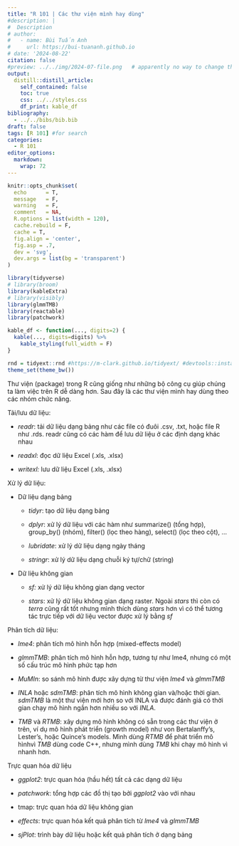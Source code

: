 ```yaml
---
title: "R 101 | Các thư viện mình hay dùng"
#description: |
#  Description
# author:
#   - name: Bùi Tuấn Anh
#     url: https://bui-tuananh.github.io
# date: '2024-08-22'
citation: false  
#preview: ../../img/2024-07-file.png   # apparently no way to change the size displayed via css (ignored) or file (stretched)
output:
  distill::distill_article:
    self_contained: false
    toc: true
    css: ../../styles.css
    df_print: kable_df
bibliography:
  - ../../bibs/bib.bib
draft: false
tags: [R 101] #for search
categories:
  - R 101
editor_options: 
  markdown: 
    wrap: 72
---
```


```r
knitr::opts_chunk$set(
  echo      = T, 
  message   = F, 
  warning   = F, 
  comment   = NA,
  R.options = list(width = 120),
  cache.rebuild = F,
  cache = T,
  fig.align = 'center',
  fig.asp = .7,
  dev = 'svg',
  dev.args = list(bg = 'transparent')
)

library(tidyverse)
# library(broom)
library(kableExtra)
# library(visibly)
library(glmmTMB)
library(reactable)
library(patchwork)

kable_df <- function(..., digits=2) {
  kable(..., digits=digits) %>% 
    kable_styling(full_width = F)
}

rnd = tidyext::rnd #https://m-clark.github.io/tidyext/ #devtools::install_github('m-clark/tidyext')
theme_set(theme_bw())
```

Thư viện (package) trong R cũng giống như những bộ công cụ giúp chúng ta
làm việc trên R dễ dàng hơn. Sau đây là các thư viện mình hay dùng theo
các nhóm chức năng.

Tải/lưu dữ liệu:

-   *readr*: tải dữ liệu dạng bảng như các file có đuôi .csv, .txt, hoặc
    file R như .rds. readr cũng có các hàm để lưu dữ liệu ở các định
    dạng khác nhau

-   *readxl*: đọc dữ liệu Excel (.xls, .xlsx)

-   *writexl:* lưu dữ liệu Excel (.xls, .xlsx)

Xử lý dữ liệu:

-   Dữ liệu dạng bảng

    -   *tidyr*: tạo dữ liệu dạng bảng

    -   *dplyr*: xử lý dữ liệu với các hàm như summarize() (tổng hợp),
        group_by() (nhóm), filter() (lọc theo hàng), select() (lọc theo
        cột), ...

    -   *lubridate*: xử lý dữ liệu dạng ngày tháng

    -   *stringr*: xử lý dữ liệu dạng chuỗi ký tự/chữ (string)

-   Dữ liệu không gian

    -   *sf:* xử lý dữ liệu không gian dạng vector

    -   *stars*: xử lý dữ liệu không gian dạng raster. Ngoài *stars* thì
        còn có *terra* cũng rất tốt nhưng mình thích dùng *stars* hơn vì
        có thể tương tác trực tiếp với dữ liệu vector được xử lý bằng
        *sf*

Phân tích dữ liệu:

-   *lme4*: phân tích mô hình hỗn hợp (mixed-effects model)

-   *glmmTMB*: phân tích mô hình hỗn hợp, tương tự như lme4, nhưng có
    một số cấu trúc mô hình phức tạp hơn

-   *MuMIn*: so sánh mô hình được xây dựng từ thư viện *lme4* và
    *glmmTMB*

-   *INLA* hoặc *sdmTMB*: phân tích mô hình không gian và/hoặc thời
    gian. *sdmTMB* là một thư viện mới hơn so với INLA và được đánh giá
    có thời gian chạy mô hình ngắn hơn nhiều so với *INLA*.

-   *TMB* và *RTMB*: xây dựng mô hình không có sẵn trong các thư viện ở
    trên, ví dụ mô hình phát triển (growth model) như von Bertalanffy's,
    Lester's, hoặc Quince's models. Mình dùng *RTMB* để phát triển mô
    hìnhvì *TMB* dùng code C++, nhưng mình dùng *TMB* khi chạy mô hình
    vì nhanh hơn.

Trực quan hóa dữ liệu

-   *ggplot2*: trực quan hóa (hầu hết) tất cả các dạng dữ liệu

-   *patchwork*: tổng hợp các đồ thị tạo bởi *ggplot2* vào với nhau

-   tmap: trực quan hóa dữ liệu không gian

-   *effects*: trực quan hóa kết quả phân tích từ *lme4* và *glmmTMB*

-   *sjPlot*: trình bày dữ liệu hoặc kết quả phân tích ở dạng bảng
